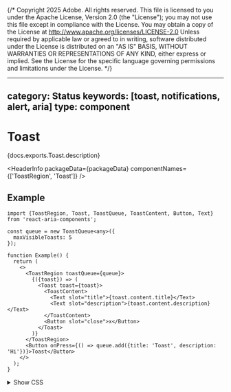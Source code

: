 {/* Copyright 2025 Adobe. All rights reserved.
This file is licensed to you under the Apache License, Version 2.0 (the "License");
you may not use this file except in compliance with the License. You may obtain a copy
of the License at http://www.apache.org/licenses/LICENSE-2.0
Unless required by applicable law or agreed to in writing, software distributed under
the License is distributed on an "AS IS" BASIS, WITHOUT WARRANTIES OR REPRESENTATIONS
OF ANY KIND, either express or implied. See the License for the specific language
governing permissions and limitations under the License. */}



---
category: Status
keywords: [toast, notifications, alert, aria]
type: component
---

# Toast

<PageDescription>{docs.exports.Toast.description}</PageDescription>

<HeaderInfo
  packageData={packageData}
  componentNames={['ToastRegion', 'Toast']} />

## Example

```tsx example
import {ToastRegion, Toast, ToastQueue, ToastContent, Button, Text} from 'react-aria-components';

const queue = new ToastQueue<any>({
  maxVisibleToasts: 5
});

function Example() {
  return (
    <>
      <ToastRegion toastQueue={queue}>
        {({toast}) => (
          <Toast toast={toast}>
            <ToastContent>
              <Text slot="title">{toast.content.title}</Text>
              <Text slot="description">{toast.content.description}</Text>
            </ToastContent>
            <Button slot="close">x</Button>
          </Toast>
        )}
      </ToastRegion>
      <Button onPress={() => queue.add({title: 'Toast', description: 'Hi'})}>Toast</Button>
    </>
  );
}
```

<details>
  <summary style={{fontWeight: 'bold'}}><ChevronRight size="S" /> Show CSS</summary>

```css hidden
@import './Button.mdx' layer(button);
```

```css
@import "@react-aria/example-theme";

.react-aria-ToastRegion {
  position: fixed;
  bottom: 16px;
  right: 16px;
  display: flex;
  flex-direction: column;
  gap: 8px;
  border-radius: 8px;
  outline: none;

  &[data-focus-visible] {
    outline: 2px solid slateblue;
    outline-offset: 2px;
  }
}

.react-aria-Toast {
  display: flex;
  align-items: center;
  gap: 16px;
  background: slateblue;
  color: white;
  padding: 12px 16px;
  border-radius: 8px;
  view-transition-class: toast;
  outline: none;

  &[data-focus-visible] {
    outline: 2px solid slateblue;
    outline-offset: 2px;
  }

  .react-aria-ToastContent {
    display: flex;
    flex-direction: column;

    [slot=title] {
      font-weight: bold;
    }
  }

  .react-aria-Button[slot=close] {
    background: none;
    border: none;
    appearance: none;
    border-radius: 50%;
    height: 32px;
    width: 32px;
    font-size: 16px;
    border: 1px solid white;
    color: white;
    padding: 0;
    outline: none;
  
    &[data-focus-visible] {
      box-shadow: 0 0 0 2px slateblue, 0 0 0 4px white;
    }

    &[data-pressed] {
      background: rgba(255, 255, 255, 0.2);
    }
  }
}

@keyframes slide-out {
  to {
    translate: 100% 0;
    opacity: 0;
  }
}

@keyframes slide-in {
  from {
    translate: 100% 0;
    opacity: 0;
  }
}

:root {
  view-transition-name: none;
}

::view-transition-new(.toast),
::view-transition-old(.toast) {
  animation: none;
}

::view-transition-new(.toast):only-child {
  animation: slide-in 400ms;
}

::view-transition-old(.toast):only-child {
  animation: slide-out 400ms;
}
```

</details>
